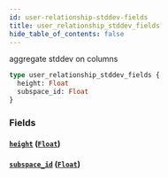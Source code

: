 ```yaml
---
id: user-relationship-stddev-fields
title: user_relationship_stddev_fields
hide_table_of_contents: false
---
```


aggregate stddev on columns

```graphql
type user_relationship_stddev_fields {
  height: Float
  subspace_id: Float
}
```

### Fields

#### [`height`](#) ([`Float`](../scalars/float))

#### [`subspace_id`](#) ([`Float`](../scalars/float))
